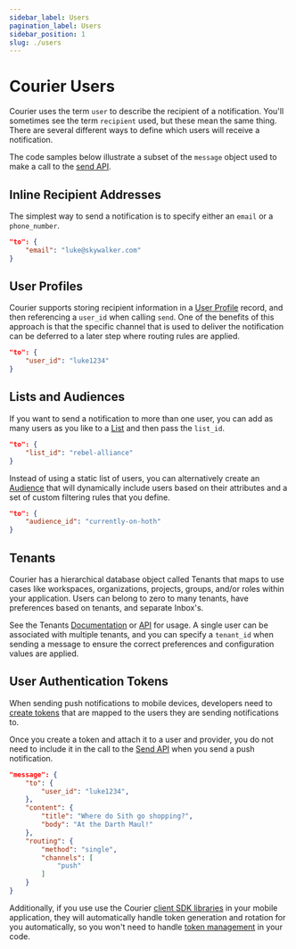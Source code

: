 ```yaml
---
sidebar_label: Users
pagination_label: Users
sidebar_position: 1
slug: ./users
---
```


# Courier Users

Courier uses the term `user` to describe the recipient of a notification. You'll sometimes see the term `recipient` used, but these mean the same thing. There are several different ways to define which users will receive a notification.

The code samples below illustrate a subset of the `message` object used to make a call to the [send API](../../reference/send).

## Inline Recipient Addresses

The simplest way to send a notification is to specify either an `email` or a `phone_number`.

```json
"to": {
    "email": "luke@skywalker.com"
}
```

## User Profiles

Courier supports storing recipient information in a [User Profile](../../reference/profiles) record, and then referencing a `user_id` when calling `send`. One of the benefits of this approach is that the specific channel that is used to deliver the notification can be deferred to a later step where routing rules are applied.

```json
"to": {
    "user_id": "luke1234"
}
```

## Lists and Audiences

If you want to send a notification to more than one user, you can add as many users as you like to a [List](../../reference/lists) and then pass the `list_id`.

```json
"to": {
    "list_id": "rebel-alliance"
}
```

Instead of using a static list of users, you can alternatively create an [Audience](/reference/audiences) that will dynamically include users based on their attributes and a set of custom filtering rules that you define.

```json
"to": {
    "audience_id": "currently-on-hoth"
}
```

## Tenants

Courier has a hierarchical database object called Tenants that maps to use cases like workspaces, organizations, projects, groups, and/or roles within your application. Users can belong to zero to many tenants, have preferences based on tenants, and separate Inbox's.

See the Tenants [Documentation](/platform/tenants) or [API](/reference/tenants) for usage. A single user can be associated with multiple tenants, and you can specify a `tenant_id` when sending a message to ensure the correct preferences and configuration values are applied.

## User Authentication Tokens

When sending push notifications to mobile devices, developers need to [create tokens](/reference/token-management) that are mapped to the users they are sending notifications to.

Once you create a token and attach it to a user and provider, you do not need to include it in the call to the [Send API](/reference/send) when you send a push notification.

```json
"message": {
    "to": {
        "user_id": "luke1234",
    },
    "content": {
        "title": "Where do Sith go shopping?",
        "body": "At the Darth Maul!"
    },
    "routing": {
        "method": "single",
        "channels": [
            "push"
        ]
    }
}
```

Additionally, if you use use the Courier [client SDK libraries](/sdk-libraries/) in your mobile application, they will automatically handle token generation and rotation for you automatically, so you won't need to handle [token management](/reference/token-management) in your code.
